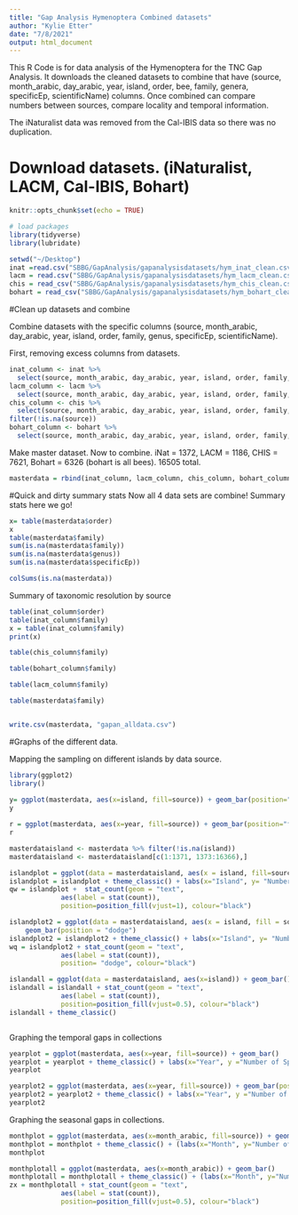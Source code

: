 ```yaml
---
title: "Gap Analysis Hymenoptera Combined datasets"
author: "Kylie Etter"
date: "7/8/2021"
output: html_document
---
```

This R Code is for data analysis of the Hymenoptera for the TNC Gap Analysis. It downloads the cleaned datasets to combine that have (source, month_arabic, day_arabic, year, island, order, bee, family, genera, specificEp, scientificName) columns. Once combined can compare numbers between sources, compare locality and temporal information. 

The iNaturalist data was removed from the Cal-IBIS data so there was no duplication. 

# Download datasets. (iNaturalist, LACM, Cal-IBIS, Bohart)
```r
knitr::opts_chunk$set(echo = TRUE)

# load packages
library(tidyverse)
library(lubridate)

setwd("~/Desktop")
inat =read.csv("SBBG/GapAnalysis/gapanalysisdatasets/hym_inat_clean.csv")
lacm = read.csv("SBBG/GapAnalysis/gapanalysisdatasets/hym_lacm_clean.csv")
chis = read_csv("SBBG/GapAnalysis/gapanalysisdatasets/hym_chis_clean.csv")
bohart = read_csv("SBBG/GapAnalysis/gapanalysisdatasets/hym_bohart_clean.csv")

```

#Clean up datasets and combine 

Combine datasets with the specific columns (source, month_arabic, day_arabic, year, island, order, family, genus, specificEp, scientificName). 

First, removing excess columns from datasets.

```r
inat_column <- inat %>%
  select(source, month_arabic, day_arabic, year, island, order, family, genus, specificEp, scientificName)
lacm_column <- lacm %>%
  select(source, month_arabic, day_arabic, year, island, order, family, genus, specificEp, scientificName) 
chis_column <- chis %>%
  select(source, month_arabic, day_arabic, year, island, order, family, genus, specificEp, scientificName) %>%
filter(!is.na(source))
bohart_column <- bohart %>%
  select(source, month_arabic, day_arabic, year, island, order, family, genus, specificEp, scientificName)

```

Make master dataset.
Now to combine. iNat = 1372, LACM = 1186, CHIS = 7621, Bohart = 6326 (bohart is all bees). 16505 total. 

```r
masterdata = rbind(inat_column, lacm_column, chis_column, bohart_column)
```

#Quick and dirty summary stats
Now all 4 data sets are combine! Summary stats here we go! 

```r
x= table(masterdata$order)
x
table(masterdata$family)
sum(is.na(masterdata$family))
sum(is.na(masterdata$genus))
sum(is.na(masterdata$specificEp))

colSums(is.na(masterdata))

```
Summary of taxonomic resolution by source 
```r
table(inat_column$order)
table(inat_column$family)
x = table(inat_column$family)
print(x)

table(chis_column$family)

table(bohart_column$family)

table(lacm_column$family)

table(masterdata$family)


write.csv(masterdata, "gapan_alldata.csv")

```

#Graphs of the different data. 

Mapping the sampling on different islands by data source.
```r
library(ggplot2)
library()
 
y= ggplot(masterdata, aes(x=island, fill=source)) + geom_bar(position="fill")
y

r = ggplot(masterdata, aes(x=year, fill=source)) + geom_bar(position="fill")
r

masterdataisland <- masterdata %>% filter(!is.na(island))
masterdataisland <- masterdataisland[c(1:1371, 1373:16366),]

islandplot = ggplot(data = masterdataisland, aes(x = island, fill=source)) + geom_bar()
islandplot = islandplot + theme_classic() + labs(x="Island", y= "Number of Specimen Collected")
qw = islandplot +  stat_count(geom = "text", 
             aes(label = stat(count)),
             position=position_fill(vjust=1), colour="black")

islandplot2 = ggplot(data = masterdataisland, aes(x = island, fill = source)) +
    geom_bar(position = "dodge")
islandplot2 = islandplot2 + theme_classic() + labs(x="Island", y= "Number of Specimen Collected")
wq = islandplot2 + stat_count(geom = "text", 
             aes(label = stat(count)),
             position= "dodge", colour="black")

islandall = ggplot(data = masterdataisland, aes(x=island)) + geom_bar()
islandall = islandall + stat_count(geom = "text", 
             aes(label = stat(count)),
             position=position_fill(vjust=0.5), colour="black")
islandall + theme_classic()



```

Graphing the temporal gaps in collections 
```r
yearplot = ggplot(masterdata, aes(x=year, fill=source)) + geom_bar()
yearplot = yearplot + theme_classic() + labs(x="Year", y ="Number of Specimen Collected")
yearplot

yearplot2 = ggplot(masterdata, aes(x=year, fill=source)) + geom_bar(position="dodge")
yearplot2 = yearplot2 + theme_classic() + labs(x="Year", y ="Number of Specimen Collected")
yearplot2
```

Graphing the seasonal gaps in collections. 

```r
monthplot = ggplot(masterdata, aes(x=month_arabic, fill=source)) + geom_bar() + scale_x_continuous(breaks = seq(1, 12, by=1)) 
monthplot = monthplot + theme_classic() + (labs(x="Month", y="Number of Specimen Collected")) + scale_x_continuous(breaks = seq(1,12, by=1))
monthplot

monthplotall = ggplot(masterdata, aes(x=month_arabic)) + geom_bar()
monthplotall = monthplotall + theme_classic() + (labs(x="Month", y="Number of Specimen Collected")) + scale_x_continuous(breaks = seq(1, 12, by=1)) 
zx = monthplotall + stat_count(geom = "text", 
             aes(label = stat(count)),
             position=position_fill(vjust=0.5), colour="black")

```

